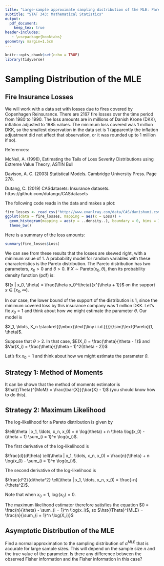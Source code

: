 ---
title: "Large-sample approximate sampling distribution of the MLE: Pareto Distribution"
subtitle: "STAT 343: Mathematical Statistics"
output:
  pdf_document:
    keep_tex: true
header-includes:
   - \usepackage{booktabs}
geometry: margin=1.5cm
---

```{r setup, include=FALSE}
knitr::opts_chunk$set(echo = TRUE)
library(tidyverse)
```

\def\simiid{\stackrel{{\mbox{\text{\tiny i.i.d.}}}}{\sim}}

# Sampling Distribution of the MLE

## Fire Insurance Losses

We will work with a data set with losses due to fires covered by Copenhagen Reinsurance.  There are 2167 fire losses over the time period from 1980 to 1990.  The loss amounts are in millions of Danish Krone (DKK), inflation adjusted to 1985 values.  The minimum loss covered was 1 million DKK, so the smallest observation in the data set is 1 (apparently the inflation adjustment did not affect that observation, or it was rounded up to 1 million if so).

References:

McNeil, A. (1996), Estimating the Tails of Loss Severity Distributions using Extreme Value Theory, ASTIN Bull

Davison, A. C. (2003) Statistical Models. Cambridge University Press. Page 278.

Dutang, C. (2019) CASdatasets: Insurance datasets.  https://github.com/dutangc/CASdatasets

The following code reads in the data and makes a plot:

```{r, warn = FALSE, message = FALSE, fig.height = 2}
fire_losses <- read_csv("http://www.evanlray.com/data/CAS/danishuni.csv")
ggplot(data = fire_losses, mapping = aes(x = Loss)) +
  geom_histogram(mapping = aes(y = ..density..), boundary = 0, bins = 100) +
  theme_bw()
```

Here is a summary of the loss amounts:

```{r}
summary(fire_losses$Loss)
```

We can see from these results that the losses are skewed right, with a minimum value of 1.  A probability model for random variables with these characteristics is the Pareto distribution.  The Pareto distribution has two parameters, $x_0 > 0$ and $\theta > 0$.  If $X \sim \text{Pareto}(x_0, \theta)$, then its probability density function (pdf) is:

$f(x | x_0, \theta) = \frac{\theta x_0^\theta}{x^{\theta + 1}}$ on the support $x \in [x_0, \infty)$.

In our case, the lower bound of the support of the distribution is 1, since the minimum covered loss by this insurance company was 1 million DKK.  Let's fix $x_0 = 1$ and think about how we might estimate the parameter $\theta$.  Our model is

$X_1, \ldots, X_n \simiid \text{Pareto}(1, \theta)$.

Suppose that $\theta > 2$.  In that case, $E(X_i) = \frac{\theta}{\theta - 1}$ and $Var(X_i) = \frac{\theta}{(\theta - 1)^2(\theta - 2)}$

Let's fix $x_0 = 1$ and think about how we might estimate the parameter $\theta$.

## Strategy 1: Method of Moments

It can be shown that the method of moments estimator is $\hat{\Theta}^{MoM} = \frac{\bar{X}}{\bar{X} - 1}$ (you should know how to do this).

## Strategy 2: Maximum Likelihood

The log-likelihood for a Pareto distribution is given by

$\ell(\theta | x_1, \ldots, x_n, x_0) = n \log(\theta) + n \theta \log(x_0) - (\theta + 1) \sum_{i = 1}^n \log(x_i)$.

The first derivative of the log-likelihood is 

$\frac{d}{d\theta} \ell(\theta | x_1, \ldots, x_n, x_0) = \frac{n}{\theta} + n \log(x_0) - \sum_{i = 1}^n \log(x_i)$.

The second derivative of the log-likelihood is 

$\frac{d^2}{d\theta^2} \ell(\theta | x_1, \ldots, x_n, x_0) = \frac{-n}{\theta^2}$.

Note that when $x_0 = 1$, $\log(x_0) = 0$.

The maximum likelihood estimator therefore satisfies the equation $0 = \frac{n}{\theta} - \sum_{i = 1}^n \log(x_i)$, so $\hat{\Theta}^{MLE} = \frac{n}{\sum_{i = 1}^n \log(X_i)}$

## Asymptotic Distribution of the MLE

Find a normal approximation to the sampling distribution of $\hat{\alpha}^{MLE}$ that is accurate for large sample sizes.  This will depend on the sample size $n$ and the true value of the parameter.  Is there any difference between the observed Fisher information and the Fisher information in this case?
